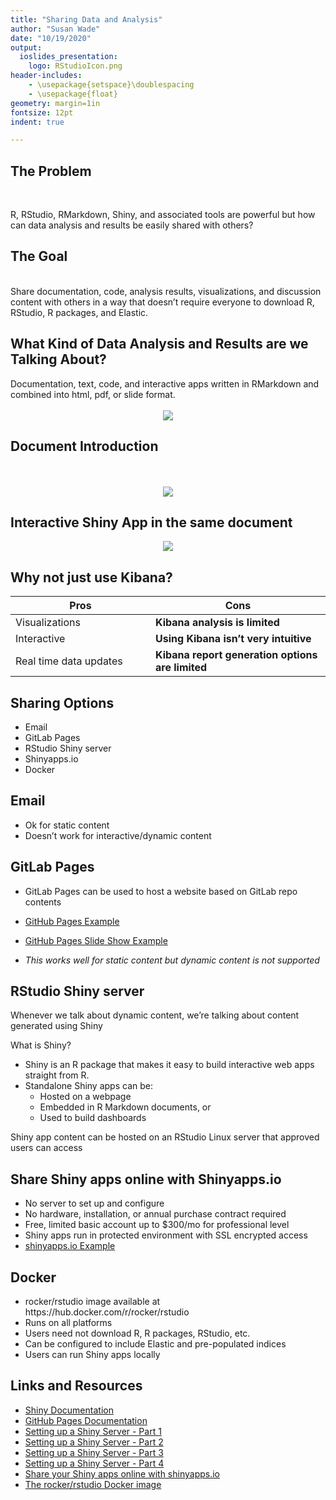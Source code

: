 ```yaml
---
title: "Sharing Data and Analysis"
author: "Susan Wade"
date: "10/19/2020"
output: 
  ioslides_presentation:
    logo: RStudioIcon.png
header-includes:
    - \usepackage{setspace}\doublespacing
    - \usepackage{float}
geometry: margin=1in
fontsize: 12pt
indent: true

---
```


## The Problem
<br>

R, RStudio, RMarkdown, Shiny, and associated tools are powerful but how can data analysis and results be easily shared with others? 

## The Goal   
<br>
Share documentation, code, analysis results, visualizations, and discussion content with others in a way that doesn't require everyone to download R, RStudio, R packages, and Elastic.  


## What Kind of Data Analysis and Results are we Talking About?
Documentation, text, code, and interactive apps written in RMarkdown and combined into html, pdf, or slide format.
<center>
<br>
![](RStudioScreenshot.png)
<br>
</center>

## Document Introduction 
<br><br>
<center>
![](mti-analysis-start.png)
</center>

## Interactive Shiny App in the same document
<center>  
![](mti-analysis.png)

</center>  

## Why not just use Kibana?
**Pros** | **Cons**
------------- | ----------------
| Visualizations | **Kibana analysis is limited**  |
| Interactive | **Using Kibana isn't very intuitive** |
| Real time data updates | **Kibana report generation options are limited** |


## Sharing Options

- Email
- GitLab Pages
- RStudio Shiny server
- Shinyapps.io
- Docker

## Email

- Ok for static content
- Doesn't work for interactive/dynamic content

## GitLab Pages

- GitLab Pages can be used to host a website based on GitLab repo contents
- [GitHub Pages Example](https://swade1.github.io/Week2/index.html)
- [GitHub Pages Slide Show Example](https://swade1.github.io/Week3/Week3Assignment.html#1)

- _This works well for static content but dynamic content is not supported_

## RStudio Shiny server
Whenever we talk about dynamic content, we're talking about content generated using Shiny

What is Shiny?   

- Shiny is an R package that makes it easy to build interactive web apps straight from R.  
- Standalone Shiny apps can be: 
  - Hosted on a webpage
  - Embedded in R Markdown documents, or 
  - Used to build dashboards

Shiny app content can be hosted on an RStudio Linux server that approved users can access

## Share Shiny apps online with Shinyapps.io

- No server to set up and configure
- No hardware, installation, or annual purchase contract required
- Free, limited basic account up to $300/mo for professional level
- Shiny apps run in protected environment with SSL encrypted access
- [shinyapps.io Example](https://swade1.shinyapps.io/Week4AssignmentPresentation/#1)

## Docker 
- rocker/rstudio image available at https://hub.docker.com/r/rocker/rstudio   
- Runs on all platforms  
- Users need not download R, R packages, RStudio, etc. 
- Can be configured to include Elastic and pre-populated indices  
- Users can run Shiny apps locally

## Links and Resources
- [Shiny Documentation](shiny.rstudio.com)
- [GitHub Pages Documentation](pgges.github.com)
- [Setting up a Shiny Server - Part 1](r-bloggers.com/2017/04/shiny-server-series-part-1-setting-up/)
- [Setting up a Shiny Server - Part 2](r-bloggers.com/2017/04/shiny-server-series-part-2-running-shiny-on-multiple-ports)
- [Setting up a Shiny Server - Part 3](r-bloggers.com/2017/04/shiny-server-series-part-3-adding-ssl-encryption/)
- [Setting up a Shiny Server - Part 4](r-bloggers.com/2017/04/shiny-server-series-part-4-adding-user-authentication-using-auth0/)
- [Share your Shiny apps online with shinyapps.io](shinyapps.io)
- [The rocker/rstudio Docker image](hub.docker.com/r/rocker/rstudio)


